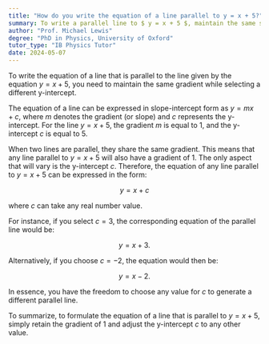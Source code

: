 ```yaml
---
title: "How do you write the equation of a line parallel to y = x + 5?"
summary: To write a parallel line to $ y = x + 5 $, maintain the same slope (gradient) and choose a different y-intercept.
author: "Prof. Michael Lewis"
degree: "PhD in Physics, University of Oxford"
tutor_type: "IB Physics Tutor"
date: 2024-05-07
---
```


To write the equation of a line that is parallel to the line given by the equation $y = x + 5$, you need to maintain the same gradient while selecting a different y-intercept.

The equation of a line can be expressed in slope-intercept form as $y = mx + c$, where $m$ denotes the gradient (or slope) and $c$ represents the y-intercept. For the line $y = x + 5$, the gradient $m$ is equal to $1$, and the y-intercept $c$ is equal to $5$.

When two lines are parallel, they share the same gradient. This means that any line parallel to $y = x + 5$ will also have a gradient of $1$. The only aspect that will vary is the y-intercept $c$. Therefore, the equation of any line parallel to $y = x + 5$ can be expressed in the form:

$$
y = x + c
$$

where $c$ can take any real number value.

For instance, if you select $c = 3$, the corresponding equation of the parallel line would be:

$$
y = x + 3.
$$

Alternatively, if you choose $c = -2$, the equation would then be:

$$
y = x - 2.
$$

In essence, you have the freedom to choose any value for $c$ to generate a different parallel line.

To summarize, to formulate the equation of a line that is parallel to $y = x + 5$, simply retain the gradient of $1$ and adjust the y-intercept $c$ to any other value.
    